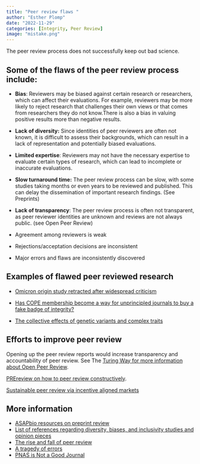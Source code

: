```yaml
---
title: "Peer review flaws "
author: "Esther Plomp"
date: "2022-11-29"
categories: [Integrity, Peer Review]
image: "mistake.png"
---
```


The peer review process does not successfully keep out bad science.

## Some of the flaws of the peer review process include:

-   **Bias**: Reviewers may be biased against certain research or researchers, which can affect their evaluations. For example, reviewers may be more likely to reject research that challenges their own views or that comes from researchers they do not know.There is also a bias in valuing positive results more than negative results.

-   **Lack of diversity:** Since identities of peer reviewers are often not known, it is difficult to assess their backgrounds, which can result in a lack of representation and potentially biased evaluations.

-   **Limited expertise**: Reviewers may not have the necessary expertise to evaluate certain types of research, which can lead to incomplete or inaccurate evaluations.

-   **Slow turnaround time:** The peer review process can be slow, with some studies taking months or even years to be reviewed and published. This can delay the dissemination of important research findings. (See Preprints)

-   **Lack of transparency**: The peer review process is often not transparent, as peer reviewer identities are unknown and reviews are not always public. (see Open Peer Review)

-   Agreement among reviewers is weak

-   Rejections/acceptation decisions are inconsistent

-   Major errors and flaws are inconsistently discovered

## Examples of flawed peer reviewed research

-   [Omicron origin study retracted after widespread criticism](https://scholar.social/@LudoWaltman@social.cwts.nl/109558746560823086)

-   [Has COPE membership become a way for unprincipled journals to buy a fake badge of integrity?](https://drpeterwilmshurst.wordpress.com/2022/11/15/has-cope-membership-become-a-way-for-unprincipled-journals-to-buy-a-fake-badge-of-integrity/)

-   [The collective effects of genetic variants and complex traits](https://doi.org/10.1038/s10038-022-01105-1)

## Efforts to improve peer review

Opening up the peer review reports would increase transparency and accountability of peer review. See The [Turing Way for more information about Open Peer Review](https://the-turing-way.netlify.app/communication/peer-review/peer-review-open.html).

[PREreview on how to peer review constructively](https://content.prereview.org/resources/).

[Sustainable peer review via incentive aligned markets](https://medium.com/bits-and-behavior/sustainable-peer-review-via-incentive-aligned-markets-a64ff726da56)

## More information

-   [ASAPbio resources on preprint review](https://asapbio.org/fast-principles-for-preprint-feedback#resources)
-   [List of references regarding diversity, biases, and inclusivity studies and opinion pieces](https://www.winrepo.org/publications/)
-   [The rise and fall of peer review](https://experimentalhistory.substack.com/p/the-rise-and-fall-of-peer-review)
-   [A tragedy of errors](https://doi.org/10.1038/530027a)
-   [PNAS is Not a Good Journal](https://getsyeducated.substack.com/p/pnas-is-not-a-good-journal)
